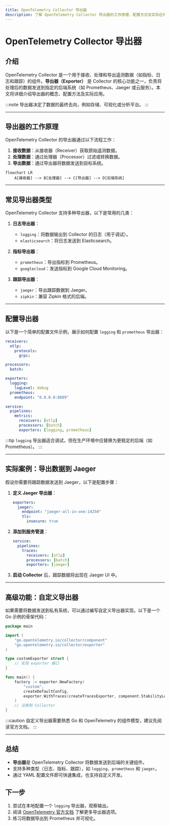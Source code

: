 ```yaml
---
title: OpenTelemetry Collector 导出器
description: 了解 OpenTelemetry Collector 导出器的工作原理、配置方式及实际应用场景，适合初学者的完整指南。
---
```


# OpenTelemetry Collector 导出器

## 介绍

OpenTelemetry Collector 是一个用于接收、处理和导出遥测数据（如指标、日志和跟踪）的组件。**导出器（Exporter）** 是 Collector 的核心功能之一，负责将处理后的数据发送到指定的后端系统（如 Prometheus、Jaeger 或云服务）。本文将详细介绍导出器的概念、配置方法及实际应用。

:::note
导出器决定了数据的最终去向，例如存储、可视化或分析平台。
:::

---

## 导出器的工作原理

OpenTelemetry Collector 的导出器通过以下流程工作：

1. **接收数据**：从接收器（Receiver）获取原始遥测数据。
2. **处理数据**：通过处理器（Processor）过滤或转换数据。
3. **导出数据**：通过导出器将数据发送到目标系统。

```mermaid
flowchart LR
    A[接收器] --> B[处理器] --> C[导出器] --> D[后端系统]
```

---

## 常见导出器类型

OpenTelemetry Collector 支持多种导出器，以下是常用的几类：

1. **日志导出器**：
   - `logging`：将数据输出到 Collector 的日志（用于调试）。
   - `elasticsearch`：将日志发送到 Elasticsearch。

2. **指标导出器**：
   - `prometheus`：导出指标到 Prometheus。
   - `googlecloud`：发送指标到 Google Cloud Monitoring。

3. **跟踪导出器**：
   - `jaeger`：导出跟踪数据到 Jaeger。
   - `zipkin`：兼容 Zipkin 格式的后端。

---

## 配置导出器

以下是一个简单的配置文件示例，展示如何配置 `logging` 和 `prometheus` 导出器：

```yaml
receivers:
  otlp:
    protocols:
      grpc:

processors:
  batch:

exporters:
  logging:
    logLevel: debug
  prometheus:
    endpoint: "0.0.0.0:8889"

service:
  pipelines:
    metrics:
      receivers: [otlp]
      processors: [batch]
      exporters: [logging, prometheus]
```

:::tip
`logging` 导出器适合调试，但在生产环境中应替换为更稳定的后端（如 Prometheus）。
:::

---

## 实际案例：导出数据到 Jaeger

假设你需要将跟踪数据发送到 Jaeger，以下是配置步骤：

1. **定义 Jaeger 导出器**：
   ```yaml
   exporters:
     jaeger:
       endpoint: "jaeger-all-in-one:14250"
       tls:
         insecure: true
   ```

2. **添加到服务管道**：
   ```yaml
   service:
     pipelines:
       traces:
         receivers: [otlp]
         processors: [batch]
         exporters: [jaeger]
   ```

3. **启动 Collector** 后，跟踪数据将出现在 Jaeger UI 中。

---

## 高级功能：自定义导出器

如果需要将数据发送到私有系统，可以通过编写自定义导出器实现。以下是一个 Go 示例的骨架代码：

```go
package main

import (
    "go.opentelemetry.io/collector/component"
    "go.opentelemetry.io/collector/exporter"
)

type customExporter struct {
    // 实现 exporter 接口
}

func main() {
    factory := exporter.NewFactory(
        "custom",
        createDefaultConfig,
        exporter.WithTraces(createTracesExporter, component.StabilityLevelAlpha),
    )
    // 注册到 Collector
}
```

:::caution
自定义导出器需要熟悉 Go 和 OpenTelemetry 的组件模型，建议先阅读官方文档。
:::

---

## 总结

- **导出器**是 OpenTelemetry Collector 将数据发送到后端的关键组件。
- 支持多种类型（日志、指标、跟踪），如 `logging`、`prometheus` 和 `jaeger`。
- 通过 YAML 配置文件即可快速集成，也支持自定义开发。

## 下一步

1. 尝试在本地配置一个 `logging` 导出器，观察输出。
2. 阅读 [OpenTelemetry 官方文档](https://opentelemetry.io/docs/) 了解更多导出器选项。
3. 练习将数据导出到 Prometheus 并可视化。